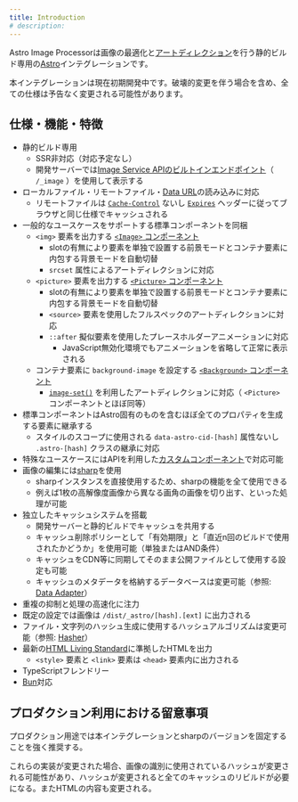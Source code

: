 ```yaml
---
title: Introduction
# description:
---
```



Astro Image Processorは画像の最適化と[アートディレクション](https://developer.mozilla.org/ja/docs/Learn/HTML/Multimedia_and_embedding/Responsive_images)を行う静的ビルド専用の[Astro](https://astro.build/)インテグレーションです。

<Aside type="caution">
  本インテグレーションは現在初期開発中です。破壊的変更を伴う場合を含め、全ての仕様は予告なく変更される可能性があります。
</Aside>

## 仕様・機能・特徴

- 静的ビルド専用
    - SSR非対応（対応予定なし）
    - 開発サーバーでは[Image Service APIのビルトインエンドポイント](https://docs.astro.build/ja/reference/image-service-reference/#local-services)（ `/_image` ）を使用して表示する
- ローカルファイル・リモートファイル・[Data URL](https://developer.mozilla.org/ja/docs/Web/HTTP/Basics_of_HTTP/Data_URLs)の読み込みに対応
    - リモートファイルは [`Cache-Control`](https://developer.mozilla.org/ja/docs/Web/HTTP/Headers/Cache-Control) ないし [`Expires`](https://developer.mozilla.org/ja/docs/Web/HTTP/Headers/Expires) ヘッダーに従ってブラウザと同じ仕様でキャッシュされる
- 一般的なユースケースをサポートする標準コンポーネントを同梱
    - `<img>` 要素を出力する [`<Image>` コンポーネント](/astro-image-processor/ja/component/image/)
        - slotの有無により要素を単独で設置する前景モードとコンテナ要素に内包する背景モードを自動切替
        - `srcset` 属性によるアートディレクションに対応
    - `<picture>` 要素を出力する [`<Picture>` コンポーネント](/astro-image-processor/ja/component/picture/)
        - slotの有無により要素を単独で設置する前景モードとコンテナ要素に内包する背景モードを自動切替
        - `<source>` 要素を使用したフルスペックのアートディレクションに対応
        - `::after` 擬似要素を使用したプレースホルダーアニメーションに対応
            - JavaScript無効化環境でもアニメーションを省略して正常に表示される
    - コンテナ要素に `background-image` を設定する [`<Background>` コンポーネント](/astro-image-processor/ja/component/background/)
        - [`image-set()`](https://developer.mozilla.org/ja/docs/Web/CSS/image/image-set) を利用したアートディレクションに対応（ `<Picture>` コンポーネントとほぼ同等）
- 標準コンポーネントはAstro固有のものを含むほぼ全てのプロパティを生成する要素に継承する
    - スタイルのスコープに使用される `data-astro-cid-[hash]` 属性ないし `.astro-[hash]` クラスの継承に対応
- 特殊なユースケースにはAPIを利用した[カスタムコンポーネント](/astro-image-processor/ja/component/custom-component/)で対応可能
- 画像の編集には[sharp](https://sharp.pixelplumbing.com/)を使用
    - sharpインスタンスを直接使用するため、sharpの機能を全て使用できる
    - 例えば1枚の高解像度画像から異なる画角の画像を切り出す、といった処理が可能
- 独立したキャッシュシステムを搭載
    - 開発サーバーと静的ビルドでキャッシュを共用する
    - キャッシュ削除ポリシーとして「有効期限」と「直近n回のビルドで使用されたかどうか」を使用可能（単独またはAND条件）
    - キャッシュをCDN等に同期してそのまま公開ファイルとして使用する設定も可能
    - キャッシュのメタデータを格納するデータベースは変更可能（参照: [Data Adapter](/astro-image-processor/ja/extras/data-adapter/)）
- 重複の抑制と処理の高速化に注力
- 既定の設定では画像は `/dist/_astro/[hash].[ext]` に出力される
- ファイル・文字列のハッシュ生成に使用するハッシュアルゴリズムは変更可能（参照: [Hasher](/astro-image-processor/ja/extras/hasher/)）
- 最新の[HTML Living Standard](https://html.spec.whatwg.org/)に準拠したHTMLを出力
    - `<style>` 要素と `<link>` 要素は `<head>` 要素内に出力される
- TypeScriptフレンドリー
- [Bun](https://bun.sh/)対応

## プロダクション利用における留意事項

プロダクション用途では本インテグレーションとsharpのバージョンを固定することを強く推奨する。

これらの実装が変更された場合、画像の識別に使用されているハッシュが変更される可能性があり、ハッシュが変更されると全てのキャッシュのリビルドが必要になる。またHTMLの内容も変更される。
